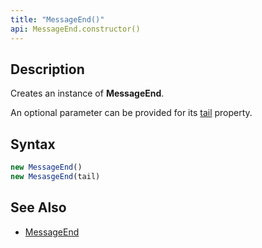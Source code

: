```yaml
---
title: "MessageEnd()"
api: MessageEnd.constructor()
---
```


## Description

Creates an instance of **MessageEnd**.

An optional parameter can be provided for its [tail](/reference/api/MessageStart/tail) property.

## Syntax

``` js
new MessageEnd()
new MesasgeEnd(tail)
```

## See Also

* [MessageEnd](/reference/api/MessageEnd)
